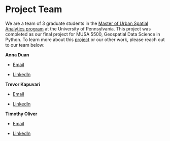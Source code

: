 # Project Team

We are a team of 3 graduate students in the <a href="https://www.design.upenn.edu/musa/about">Master of Urban Spatial Analytics program</a>  at the University of Pennsylvania. This project was completed as our final project for MUSA 5500, Geospatial Data Science in Python. To learn more about this <a href="https://github.com/LuckyLaharlTim/MUSA_5500_Final">project</a> or our other work, please reach out to our team below:

<strong>**Anna Duan**</strong>

*   <a href="mailto:annaduan@sas.upenn.edu">Email</a>

*   <a href="https://www.linkedin.com/in/annaduan/">LinkedIn</a>

<strong>**Trevor Kapuvari**</strong>

*   <a href="mailto:kapuvarit@gmail.com">Email</a>

*   <a href="https://www.linkedin.com/in/trevor-kapuvari/">LinkedIn</a>

<strong>**Timothy Oliver**</strong>

*   <a href="mailto:toliv@design.upenn.edu">Email</a>

*   <a href="https://www.linkedin.com/in/timoliver200/">LinkedIn</a>

